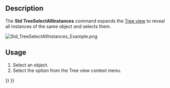 <languages/>
<translate>

<!--T:1-->
{{Docnav
|[[Part_SelectFilter|Part SelectFilter]]
|[[Std_ToggleFreeze|ToggleFreeze]]
|[[Std_Base|Std Base]]
|IconL=Part_SelectFilter.svg
|IconR=Std_ToggleFreeze.svg
|IconC=Freecad.svg
}}

<!--T:2-->
{{GuiCommand
|Name=Std TreeSelectAllInstances
|Workbenches=All
}}

== Description == <!--T:3-->

<!--T:4-->
The '''Std TreeSelectAllInstances''' command expands the [[Tree_view|Tree view]] to reveal all instances of the same object and selects them.

</translate>
[[Image:Std_TreeSelectAllInstances_Example.png]]
<translate>
<!--T:5-->
{{Caption|3 instances of the same [[Part_Box|Part Box]], used in 3 [[Part_Cut|Part Cut]] operations, selected with this command}}

== Usage == <!--T:6-->

<!--T:7-->
# Select an object.
# Select the {{MenuCommand|[[Image:Std_TreeSelectAllInstances.svg|16px]] Select all instances}} option from the Tree view context menu.


<!--T:8-->
{{Docnav
|[[Part_SelectFilter|Part SelectFilter]]
|[[Std_ToggleFreeze|ToggleFreeze]]
|[[Std_Base|Std Base]]
|IconL=Part_SelectFilter.svg
|IconR=Std_ToggleFreeze.svg
|IconC=Freecad.svg
}}

</translate>
{{Std_Base_navi{{#translation:}}}}
{{Userdocnavi{{#translation:}}}}